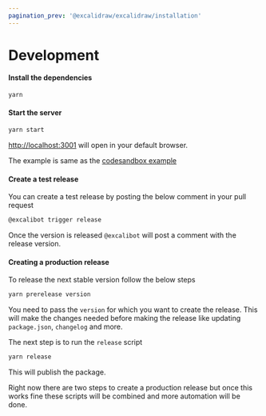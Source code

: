 ```yaml
---
pagination_prev: '@excalidraw/excalidraw/installation'
---
```


# Development

#### Install the dependencies

```bash
yarn
```

#### Start the server

```bash
yarn start
```

[http://localhost:3001](http://localhost:3001) will open in your default browser.

The example is same as the [codesandbox example](https://ehlz3.csb.app/)

#### Create a test release

You can create a test release by posting the below comment in your pull request

```bash
@excalibot trigger release
```

Once the version is released `@excalibot` will post a comment with the release version.

#### Creating a production release

To release the next stable version follow the below steps

```bash
yarn prerelease version
```

You need to pass the `version` for which you want to create the release. This will make the changes needed before making the release like updating `package.json`, `changelog` and more.

The next step is to run the `release` script

```bash
yarn release
```

This will publish the package.

Right now there are two steps to create a production release but once this works fine these scripts will be combined and more automation will be done.
